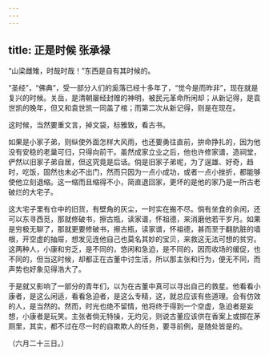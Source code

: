 ```yaml
---
---
---
```

title: 正是时候 张承禄
---



“山梁雌雉，时哉时哉！”东西是自有其时候的。

“圣经”，“佛典”，受一部分人们的奚落已经十多年了，“觉今是而昨非”，现在就是复兴的时候。关岳，是清朝屡经封赠的神明，被民元革命所闲却；从新记得，是袁世凯的晚年，但又和袁世凯一同盖了棺；而第二次从新记得，则是在现在。

这时候，当然要重文言，掉文袋，标雅致，看古书。

如果是小家子弟，则纵使外面怎样大风雨，也还要勇往直前，拚命挣扎的，因为他没有安稳的老巢可归，只得向前干。虽然成家立业之后，他也许修家谱，造祠堂，俨然以旧家子弟自居，但这究竟是后话。倘是旧家子弟呢，为了逞雄、好奇，趋时，吃饭，固然也未必不出门，然而只因为一点小成功，或者一点小挫折，都能够使他立刻退缩。这一缩而且缩得不小，简直退回家，更坏的是他的家乃是一所古老破烂的大宅子。

这大宅子里有仓中的旧货，有壁角的灰尘，一时实在搬不尽。倘有坐食的余闲，还可以东寻西觅，那就修破书，擦古瓶，读家谱，怀祖德，来消磨他若干岁月。如果是穷极无聊了，那就更要修破书，擦古瓶，读家谱，怀祖德，甚而至于翻肮脏的墙根，开空虚的抽屉，想发见连他自己也莫名其妙的宝贝，来救这无法可想的贫穷。这两种人，小康和穷乏，是不同的，悠闲和急迫，是不同的，因而收场的缓促，也不同的，但当这时候，却都正在古董中讨生活，所以那主张和行为，便无不同，而声势也好象见得浩大了。

于是就又影响了一部分的青年们，以为在古董中真可以寻出自己的救星。他看看小康者，是这么闲适，看看急迫者，是这么专精，这，就总应该有些道理。会有仿效的人，是当然的。然而，时光也绝不留情，他将终于得到一个空虚，急迫者是妄想，小康者是玩笑。主张者倘无特操，无灼见，则说古董应该供在香案上或掷在茅厕里，其实，都不过在尽一时的自欺欺人的任务，要寻前例，是随处皆是的。

（六月二十三日。）